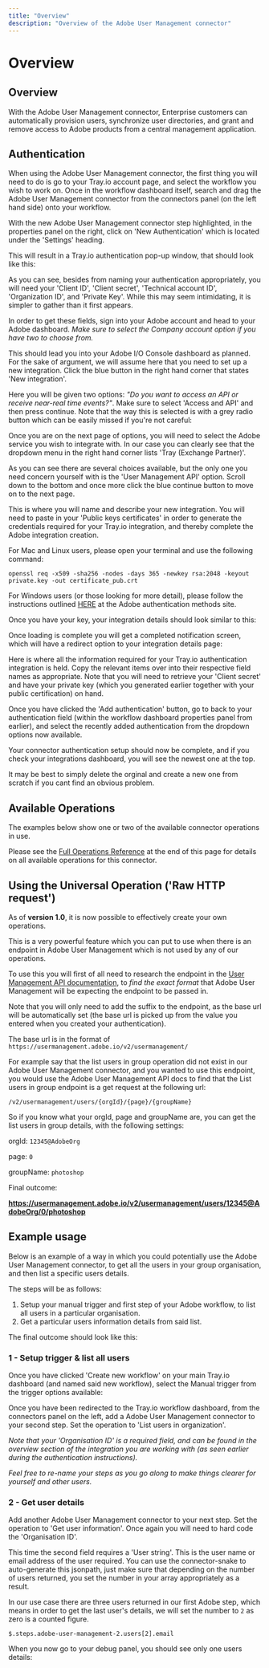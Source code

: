 ```yaml
---
title: "Overview"
description: "Overview of the Adobe User Management connector"
---
```


# Overview

## Overview

With the Adobe User Management connector, Enterprise customers can automatically provision users, synchronize user directories, and grant and remove access to Adobe products from a central management application.

## Authentication

When using the Adobe User Management connector, the first thing you will need to do is go to your Tray.io account page, and select the workflow you wish to work on. Once in the workflow dashboard itself, search and drag the Adobe User Management connector from the connectors panel (on the left hand side) onto your workflow.

With the new Adobe User Management connector step highlighted, in the properties panel on the right, click on 'New Authentication' which is located under the 'Settings' heading.

This will result in a Tray.io authentication pop-up window, that should look like this:

As you can see, besides from naming your authentication appropriately, you will need your 'Client ID', 'Client secret', 'Technical account ID', 'Organization ID', and 'Private Key'. While this may seem intimidating, it is simpler to gather than it first appears.

In order to get these fields, sign into your Adobe account and head to your Adobe dashboard. *Make sure to select the Company account option if you have two to choose from.*

This should lead you into your Adobe I/O Console dashboard as planned. For the sake of argument, we will assume here that you need to set up a new integration. Click the blue button in the right hand corner that states 'New integration'.

Here you will be given two options: *"Do you want to access an API or receive near-real time events?"*. Make sure to select 'Access and API' and then press continue. Note that the way this is selected is with a grey radio button which can be easily missed if you're not careful:

Once you are on the next page of options, you will need to select the Adobe service you wish to integrate with. In our case you can clearly see that the dropdown menu in the right hand corner lists 'Tray (Exchange Partner)'.

> 

As you can see there are several choices available, but the only one you need concern yourself with is the 'User Management API' option. Scroll down to the bottom and once more click the blue continue button to move on to the next page.

This is where you will name and describe your new integration. You will need to paste in your 'Public keys certificates' in order to generate the credentials required for your Tray.io integration, and thereby complete the Adobe integration creation.

For Mac and Linux users, please open your terminal and use the following command:

`openssl req -x509 -sha256 -nodes -days 365 -newkey rsa:2048 -keyout private.key -out certificate_pub.crt`

For Windows users (or those looking for more detail), please follow the instructions outlined [HERE](https://www.adobe.io/authentication/auth-methods.html#!AdobeDocs/adobeio-auth/master/JWT/JWTCertificate.md) at the Adobe authentication methods site.

Once you have your key, your integration details should look similar to this:

Once loading is complete you will get a completed notification screen, which will have a redirect option to your integration details page:

Here is where all the information required for your Tray.io authentication integration is held. Copy the relevant items over into their respective field names as appropriate. Note that you will need to retrieve your 'Client secret' and have your private key (which you generated earlier together with your public certification) on hand.

Once you have clicked the 'Add authentication' button, go to back to your authentication field (within the workflow dashboard properties panel from earlier), and select the recently added authentication from the dropdown options now available.

Your connector authentication setup should now be complete, and if you check your integrations dashboard, you will see the newest one at the top.

It may be best to simply delete the orginal and create a new one from scratch if you cant find an obvious problem.

## Available Operations

The examples below show one or two of the available connector operations in use.

Please see the [Full Operations Reference](#operationsFull) at the end of this page for details on all available operations for this connector.

## Using the Universal Operation ('Raw HTTP request')

As of **version 1.0**, it is now possible to effectively create your own operations.

This is a very powerful feature which you can put to use when there is an endpoint in Adobe User Management which is not used by any of our operations.

To use this you will first of all need to research the endpoint in the [User Management API documentation](https://adobe-apiplatform.github.io/umapi-documentation/en/), to *find the exact format* that Adobe User Management will be expecting the endpoint to be passed in.

Note that you will only need to add the suffix to the endpoint, as the base url will be automatically set (the base url is picked up from the value you entered when you created your authentication).

The base url is in the format of `https://usermanagement.adobe.io/v2/usermanagement/`

For example say that the list users in group operation did not exist in our Adobe User Management connector, and you wanted to use this endpoint, you would use the Adobe User Management API docs to find that the List users in group endpoint is a get request at the following url:

`/v2/usermanagement/users/{orgId}/{page}/{groupName}`

So if you know what your orgId, page and groupName are, you can get the list users in group details, with the following settings:

orgId: `12345@AdobeOrg`

page: `0`

groupName: `photoshop`

Final outcome:

**https://usermanagement.adobe.io/v2/usermanagement/users/12345@AdobeOrg/0/photoshop**

## Example usage

Below is an example of a way in which you could potentially use the Adobe User Management connector, to get all the users in your group organisation, and then list a specific users details.

The steps will be as follows:

1. Setup your manual trigger and first step of your Adobe workflow, to list all users in a particular organisation.
2. Get a particular users information details from said list.

The final outcome should look like this:

### 1 - Setup trigger & list all users

Once you have clicked 'Create new workflow' on your main Tray.io dashboard (and named said new workflow), select the Manual trigger from the trigger options available:

Once you have been redirected to the Tray.io workflow dashboard, from the connectors panel on the left, add a Adobe User Management connector to your second step. Set the operation to 'List users in organization'.

*Note that your 'Organisation ID' is a required field, and can be found in the overview section of the integration you are working with (as seen earlier during the authentication instructions).*

*Feel free to re-name your steps as you go along to make things clearer for yourself and other users.*

### 2 - Get user details

Add another Adobe User Management connector to your next step. Set the operation to 'Get user information'. Once again you will need to hard code the 'Organisation ID'.

This time the second field requires a 'User string'. This is the user name or email address of the user required. You can use the connector-snake to auto-generate this jsonpath, just make sure that depending on the number of users returned, you set the number in your array appropriately as a result.

In our use case there are three users returned in our first Adobe step, which means in order to get the last user's details, we will set the number to `2` as zero is a counted figure.

`$.steps.adobe-user-management-2.users[2].email`

When you now go to your debug panel, you should see only one users details:
